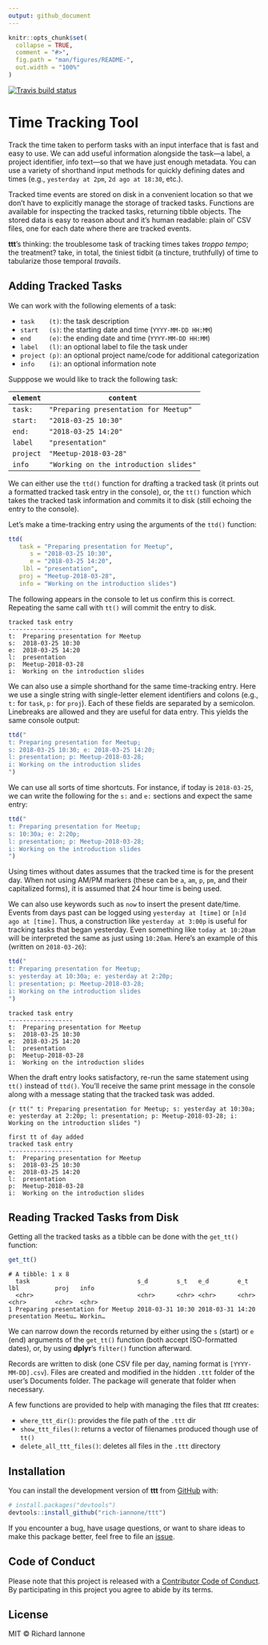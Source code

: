 ```yaml
---
output: github_document
---
```


<!-- README.md is generated from README.Rmd. Please edit that file -->

```r
knitr::opts_chunk$set(
  collapse = TRUE,
  comment = "#>",
  fig.path = "man/figures/README-",
  out.width = "100%"
)
```

[![Travis build status](https://travis-ci.org/rich-iannone/ttt.svg?branch=master)](https://travis-ci.org/rich-iannone/ttt)

# Time Tracking Tool

Track the time taken to perform tasks with an input interface that is fast and easy to use. We can add useful information alongside the task---a label, a project identifier, info text---so that we have just enough metadata. You can use a variety of shorthand input methods for quickly defining dates and times (e.g., `yesterday at 2pm`, `2d ago at 18:30`, etc.).

Tracked time events are stored on disk in a convenient location so that we don't have to explicitly manage the storage of tracked tasks. Functions are available for inspecting the tracked tasks, returning tibble objects. The stored data is easy to reason about and it's human readable: plain ol' CSV files, one for each date where there are tracked events.

**ttt**'s thinking: the troublesome task of tracking times takes *troppo tempo*; the treatment? take, in total, the tiniest tidbit (a tincture, truthfully) of time to tabularize those temporal *travails*.

## Adding Tracked Tasks

We can work with the following elements of a task:

- `task    (t)`: the task description
- `start   (s)`: the starting date and time (`YYYY-MM-DD HH:MM`)
- `end     (e)`: the ending date and time (`YYYY-MM-DD HH:MM`)
- `label   (l)`: an optional label to file the task under
- `project (p)`: an optional project name/code for additional categorization
- `info    (i)`: an optional information note

Supppose we would like to track the following task:

|`element`|`content`                              |
|---------|---------------------------------------|
|`task:`  |`"Preparing presentation for Meetup"`  |
|`start:` |`"2018-03-25 10:30"`                   |
|`end:`   |`"2018-03-25 14:20"`                   |
|`label`  |`"presentation"`                       |
|`project`|`"Meetup-2018-03-28"`                  |
|`info`   |`"Working on the introduction slides"` |

We can either use the `ttd()` function for drafting a tracked task (it prints out a formatted tracked task entry in the console), or, the `tt()` function which takes the tracked task information and commits it to disk (still echoing the entry to the console).

Let's make a time-tracking entry using the arguments of the `ttd()` function:

```r
ttd(
   task = "Preparing presentation for Meetup",
      s = "2018-03-25 10:30",
      e = "2018-03-25 14:20",
    lbl = "presentation",
   proj = "Meetup-2018-03-28",
   info = "Working on the introduction slides")
```

The following appears in the console to let us confirm this is correct. Repeating the same call with `tt()` will commit the entry to disk.

```
tracked task entry
------------------
t:  Preparing presentation for Meetup
s:  2018-03-25 10:30
e:  2018-03-25 14:20
l:  presentation
p:  Meetup-2018-03-28
i:  Working on the introduction slides
```

We can also use a simple shorthand for the same time-tracking entry. Here we use a single string with single-letter element identifiers and colons (e.g., `t:` for `task`, `p:` for `proj`). Each of these fields are separated by a semicolon. Linebreaks are allowed and they are useful for data entry. This yields the same console output:

```r
ttd("
t: Preparing presentation for Meetup;
s: 2018-03-25 10:30; e: 2018-03-25 14:20;
l: presentation; p: Meetup-2018-03-28;
i: Working on the introduction slides
")
```

We can use all sorts of time shortcuts. For instance, if today is `2018-03-25`, we can write the following for the `s:` and `e:` sections and expect the same entry: 

```r
ttd("
t: Preparing presentation for Meetup;
s: 10:30a; e: 2:20p;
l: presentation; p: Meetup-2018-03-28;
i: Working on the introduction slides
")
```

Using times without dates assumes that the tracked time is for the present day. When not using AM/PM markers (these can be `a`, `am`, `p`, `pm`, and their capitalized forms), it is assumed that 24 hour time is being used.

We can also use keywords such as `now` to insert the present date/time. Events from days past can be logged using `yesterday at [time]` or `[n]d ago at [time]`. Thus, a construction like `yesterday at 3:00p` is useful for tracking tasks that began yesterday. Even something like `today at 10:20am` will be interpreted the same as just using `10:20am`. Here's an example of this (written on `2018-03-26`):

```r
ttd("
t: Preparing presentation for Meetup;
s: yesterday at 10:30a; e: yesterday at 2:20p;
l: presentation; p: Meetup-2018-03-28;
i: Working on the introduction slides
")
```

```
tracked task entry
------------------
t:  Preparing presentation for Meetup
s:  2018-03-25 10:30
e:  2018-03-25 14:20
l:  presentation
p:  Meetup-2018-03-28
i:  Working on the introduction slides
```

When the draft entry looks satisfactory, re-run the same statement using `tt()` instead of `ttd()`. You'll receive the same print message in the console along with a message stating that the tracked task was added.

```{r
tt("
t: Preparing presentation for Meetup;
s: yesterday at 10:30a; e: yesterday at 2:20p;
l: presentation; p: Meetup-2018-03-28;
i: Working on the introduction slides
")
```

```
first tt of day added
tracked task entry
------------------
t:  Preparing presentation for Meetup
s:  2018-03-25 10:30
e:  2018-03-25 14:20
l:  presentation
p:  Meetup-2018-03-28
i:  Working on the introduction slides
```

## Reading Tracked Tasks from Disk

Getting all the tracked tasks as a tibble can be done with the `get_tt()` function:

```r
get_tt()
```

```
# A tibble: 1 x 8
  task                              s_d        s_t   e_d        e_t   lbl          proj   info   
  <chr>                             <chr>      <chr> <chr>      <chr> <chr>        <chr>  <chr>  
1 Preparing presentation for Meetup 2018-03-31 10:30 2018-03-31 14:20 presentation Meetu… Workin…
```

We can narrow down the records returned by either using the `s` (start) or `e` (end) arguments of the `get_tt()` function (both accept ISO-formatted dates), or, by using **dplyr**'s `filter()` function afterward.

Records are written to disk (one CSV file per day, naming format is `[YYYY-MM-DD].csv`). Files are created and modified in the hidden `.ttt` folder of the user's Documents folder. The package will generate that folder when necessary.

A few functions are provided to help with managing the files that *ttt* creates:

- `where_ttt_dir()`: provides the file path of the `.ttt` dir
- `show_ttt_files()`: returns a vector of filenames produced though use of `tt()`
- `delete_all_ttt_files()`: deletes all files in the `.ttt` directory

## Installation

You can install the development version of **ttt** from [GitHub](https://github.com/) with:

``` r
# install.packages("devtools")
devtools::install_github("rich-iannone/ttt")
```

If you encounter a bug, have usage questions, or want to share ideas to make this package better, feel free to file an [issue](https://github.com/rich-iannone/ttt/issues).

## Code of Conduct

Please note that this project is released with a [Contributor Code of Conduct](CODE_OF_CONDUCT.md). By participating in this project you agree to abide by its terms.

## License

MIT &copy; Richard Iannone
